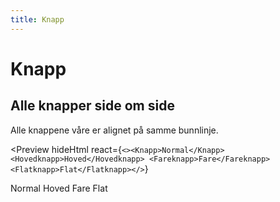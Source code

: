 ```yaml
---
title: Knapp
---
```


<!--
<Npm packName="nav-frontend-knapper" imports="" />
 -->

# Knapp

## Alle knapper side om side

Alle knappene våre er alignet på samme bunnlinje.

<Preview
  hideHtml
  react={`<><Knapp>Normal</Knapp>
  <Hovedknapp>Hoved</Hovedknapp>
  <Fareknapp>Fare</Fareknapp>
  <Flatknapp>Flat</Flatknapp></>`}
>
  <Knapp>Normal</Knapp>
  <Hovedknapp>Hoved</Hovedknapp>
  <Fareknapp>Fare</Fareknapp>
  <Flatknapp>Flat</Flatknapp>
</Preview>

<!--
## Normal

Dette er hvordan en normal knapp skal se ut. De fleste knappene i løsningene våre skal se
slik ut. Hvis du er i tvil om hvilken knapp du skal bruke, er det sikkert denne som er
riktig.

<Preview>
  <Knapp>Normal</Knapp>
</Preview>

## Hovedknapp

Denne knappen skal brukes der løsningen/siden har en tydelig hoved-/primær-funksjon (f.eks.
"Lagre" eller "Send søknad"). Merk at det som regel bare skal finnes èn eneste hovedknapp
på en og samme side. Et mulig unntak til denne regelen kan være inne i en modal-rute som
legger seg oppå det øvrige innholdet hvor det er tillatt med en ekstra hoved- eller
fare-knapp ved behov.

<Preview>
  <Hovedknapp>Hovedknapp</Hovedknapp>
</Preview>

## Fareknapp

Denne knappen skal brukes på samme måte som hovedknapp, men bare der hoved-/primær-funksjonen
kan føre til tap av viktig lagret informasjon (f.eks. "Slett") eller ellers bety svært negative
konsekvenser hvis handlingen ikke var ønsket (f.eks. som en bekreftelse på at brukeren ikke lenger
ønsker å motta ytelser).

<Preview>
  <Fareknapp>Fareknapp</Fareknapp>
</Preview>

## Flatknapp

Denne knappen kan brukes som et alternativ til normal knapp ved behov.

<Preview>
  <Flatknapp>Flatknapp</Flatknapp>
</Preview>

## Med spinner

Alle knappene våre har støtte for å vise en spinner.

<Preview>
  <Knapp spinner>Normal</Knapp>
  <br />
  <br />
  <Hovedknapp spinner>Hoved</Hovedknapp>
  <br />
  <br />
  <Fareknapp spinner>Fare</Fareknapp>
  <br />
  <br />
  <Flatknapp spinner>Flat</Flatknapp>
  <br />
  <br />
  <Knapp disabled spinner>
    Disabled
  </Knapp>
</Preview>

## Disabled

Alle knappene har støtte for disabled stil.

<Alert type="warning">
  Merk at disabled knapper bør unngås, og at man heller bør bruke vanlige
  knapper kombinert med tydelige feilmeldinger hvis handlingen av en eller annen
  grunn ikke er tillatt. Ler mer om dette på{" "}
  <Link href="/accessibility/disabled">siden vår om `disabled`</Link>.
</Alert>

<Preview>
  <Knapp disabled>Normal</Knapp>
  <br />
  <br />
  <Hovedknapp disabled>Hoved</Hovedknapp>
  <br />
  <br />
  <Fareknapp disabled>Fare</Fareknapp>
  <br />
  <br />
  <Flatknapp disabled>Flat</Flatknapp>
</Preview>

```jsx
<Knapp disabled>Normal</Knapp>
<Hovedknapp disabled>Hoved</Hovedknapp>
<Fareknapp disabled>Fare</Fareknapp>
<Flatknapp disabled>Flat</Flatknapp>
```

## Mini

Alle knappene kan rendres i en mindre `32px` versjon.

<Alert type="waring">
  Som hovedregel skal vi <strong>alltid</strong> bruke de store knappene våre.
  For tilfeller med svært begrenset plass kan de mindre knappene brukes{" "}
  <strong>unntaksvis ved klart behov</strong>.
</Alert>

<Preview>
  <Knapp mini>Normal</Knapp>
  <br />
  <br />
  <Hovedknapp mini>Hoved</Hovedknapp>
  <br />
  <br />
  <Fareknapp mini>Fare</Fareknapp>
  <br />
  <br />
  <Flatknapp mini>Flat</Flatknapp>
  <br />
  <br />
  <Knapp disabled mini>
    Disabled
  </Knapp>
</Preview>

## Med ikon

<Alert type="info">
  Når du bruker ikoner er det viktig at du pakker inn teksten med{" "}
  <code>&lt;span&gt;</code>-elementer for å påse riktig avstand til ikonet.
</Alert>

<Preview>
  <Knapp>
    <Settings />
    <span>Normal</span>
  </Knapp>
  <br />
  <br />
  <Hovedknapp>
    <Settings />
    <span>Hoved</span>
  </Hovedknapp>
  <br />
  <br />
  <Fareknapp>
    <Settings />
    <span>Fare</span>
  </Fareknapp>
  <br />
  <br />
  <Flatknapp>
    <Settings />
    <span>Flat</span>
  </Flatknapp>
  <br />
  <br />
  <Knapp disabled>
    <Settings />
    <span>Disabled</span>
  </Knapp>
</Preview>

### Plassering av ikon

<Preview>
  <Knapp>
    <Settings />
    <span>Knapp</span>
  </Knapp>
  <br />
  <br />
  <Knapp>
    <span>Knapp</span>
    <Settings />
  </Knapp>
  <br />
  <br />
  <Knapp>
    <Settings />
    <span>Knapp</span>
    <Settings />
  </Knapp>
</Preview>

### Kompakt

Bruk `kompakt` for å redusere høyre-/venstre-padding på knappene.

<Alert type="warning">
  Husk at knapper med bare ikoner også må få en tekst-verdi av hensyn til
  skjermlesere. Utility-klassen <code>sr-only</code> som gis av{" "}
  <Link href="https://github.com/navikt/nav-frontend-moduler/blob/master/packages/node_modules/nav-frontend-core/less/_mixins.less">
    mixins-fila i Core-pakken
  </Link>{" "}
  kan brukes for å skjule teksten visuelt.
</Alert>

<Preview>
  <Knapp kompakt>
    <Settings />
    <span>Knapp</span>
  </Knapp>
  <br />
  <br />
  <Knapp kompakt>
    <Settings />
    <span className="sr-only">Knapp</span>
  </Knapp>
</Preview>
-->
